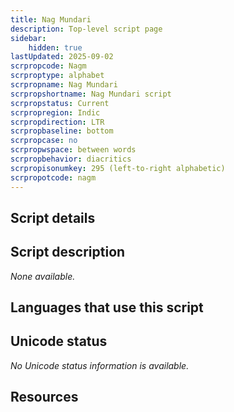 ```yaml
---
title: Nag Mundari
description: Top-level script page
sidebar:
    hidden: true
lastUpdated: 2025-09-02
scrpropcode: Nagm
scrproptype: alphabet
scrpropname: Nag Mundari
scrpropshortname: Nag Mundari script
scrpropstatus: Current
scrpropregion: Indic
scrpropdirection: LTR
scrpropbaseline: bottom
scrpropcase: no
scrpropwspace: between words
scrpropbehavior: diacritics
scrpropisonumkey: 295 (left-to-right alphabetic)
scrpropotcode: nagm
---
```



## Script details

<ScriptDetails />

## Script description

_None available._

## Languages that use this script

<WsList script='Nagm' wsMax='5' />

## Unicode status

_No Unicode status information is available._

## Resources

<ScriptResources detailSummary='seemore' />

